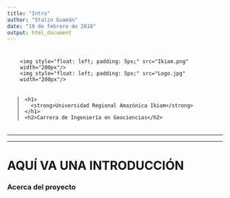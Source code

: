 ```yaml
---
title: "Intro"
author: "Stalin Guamán"
date: "19 de febrero de 2018"
output: html_document
---
```


<div class = "row" style="padding: 5px 5px 5px 25px;">
  <div class = "col-sm-2" style="padding:5px;">
    <img style="float: left; padding: 5px;" src="Ikiam.png" width="200px"/>
    <img style="float: left; padding: 5px;" src="Logo.jpg" width="200px"/>
  </div>
  <div class = "col-sm-10" style="text-align: left; padding-left: 15px; border-left: 1px; border-left-style: solid">
    <h1>
      <strong>Universidad Regional Amazónica Ikiam</strong>
    </h1>
    <h2>Carrera de Ingeniería en Geociencias</h2>
  </div>
</div>

-----------

-----------


# AQUÍ VA UNA INTRODUCCIÓN

### Acerca del proyecto